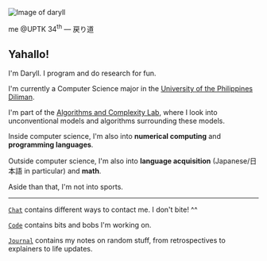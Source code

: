 
<div className="flex flex-col md:flex-row gap-0 md:gap-14 items-center">
<div className="flex w-full flex-col gap-10 items-center">

<Image
  className="rounded-xl aspect-square object-top object-cover w-[50%] md:aspect-auto md:w-full not-prose"
  src="/daryll.png"
  alt="Image of daryll"
  width={163}
  height={331}
/>

<div className="not-prose">
  me @UPTK 34<sup>th</sup> — <JP>戻り道</JP>
</div>

</div>

<div>

## Yahallo!

I'm <span className="text-yellow-200">Daryll</span>. I program and do research for fun.

I'm currently a Computer Science major in the [University of the Philippines Diliman](https://upd.edu.ph/).

I'm part of the [Algorithms and Complexity Lab](https://aclab.dcs.upd.edu.ph/), where I look into unconventional models and algorithms surrounding these models.

Inside computer science, I'm also into **numerical computing** and **programming languages**.

Outside computer science, I'm also into **language acquisition** (Japanese/<JP>日本語</JP> in particular) and **math**.

Aside than that, I'm not into sports.

</div>
</div>

---

[`Chat`](/chat) contains different ways to contact me. I don't bite! ^^

[`Code`](/code) contains bits and bobs I'm working on.

[`Journal`](/journal) contains my notes on random stuff, from retrospectives to explainers to life updates.
